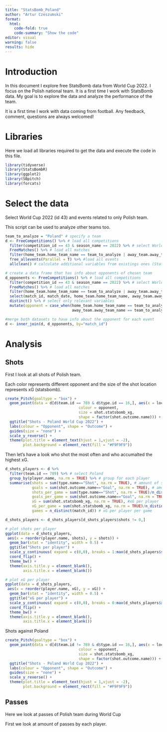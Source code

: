 ```yaml
---
title: "StatsBomb_Poland"
author: "Artur Czeszumski"
format:
  html:
    code-fold: true
    code-summary: "Show the code"
editor: visual
warning: false
results: hide
---
```


# Introduction

In this document I explore free StatsBomb data from World Cup 2022. I focus on the Polish national team. It is a first time I work with StatsBomb data. My goal is to explore the data and analyze the performance of the team.

It is a first time I work with data coming from football. Any feedback, comment, questions are always welcomed!

# Libraries

Here we load all libraries required to get the data and execute the code in this file.

```r
library(tidyverse)
library(StatsBombR)
library(ggplot2)
library(SBpitch)
library(forcats)
```

# Select the data

Select World Cup 2022 (id 43) and events related to only Polish team.

This script can be used to analyze other teams too.

```r
team_to_analyze = "Poland" # specify a team
d <- FreeCompetitions() %>% # load all competitions 
  filter(competition_id == 43 & season_name == 2022) %>% # select World Cup 2022
  FreeMatches() %>% # load all matches
  filter(home_team.home_team_name == team_to_analyze | away_team.away_team_name == team_to_analyze) %>% # select matchs of Polish team
  free_allevents(Parallel = T) %>% #load all events
  allclean() # calculate additional variables from existings ones (StatsBomb function to improve dataset)

# create a data frame that has info about opponents of chosen team
d_opponents <- FreeCompetitions() %>% # load all competitions
  filter(competition_id == 43 & season_name == 2022) %>% # select World Cup 2022
  FreeMatches() %>% # load all matches
  filter(home_team.home_team_name == team_to_analyze | away_team.away_team_name == team_to_analyze) %>%  # select matchs of Polish team
  select(match_id, match_date, home_team.home_team_name, away_team.away_team_name) %>%
  distinct() %>% # select only relevant variables
  mutate(opponent = case_when(home_team.home_team_name == team_to_analyze ~ away_team.away_team_name,
                              away_team.away_team_name == team_to_analyze ~ home_team.home_team_name)) # create a new variable that will contain info who was an opponent in each game

#merge both datasets to have info about the opponent for each event
d <- inner_join(d, d_opponents, by="match_id")
```

# Analysis

## Shots

First I look at all shots of Polish team.

Each color represents different opponent and the size of the shot location represents xG (statsbomb).

```r
create_Pitch(goaltype = "box") +
  geom_point(data = d[d$team.id == 789 & d$type.id == 16,], aes(x = location.x, y = location.y, 
                                 colour = opponent, 
                                 size = shot.statsbomb_xg,
                                 shape = factor(shot.outcome.name))) +
  ggtitle("Shots - Poland World Cup 2022") +
  labs(colour = "Opponent", shape = "Outcome") +
  guides(size = "none") +
  scale_y_reverse() +
  theme(plot.title = element_text(hjust = 1,vjust = -2),
        plot.background = element_rect(fill = "#F9F9F9"))
```

Then let's have a look who shot the most often and who accumalted the highest xG.

```r
d_shots_players <- d %>%
  filter(team.id == 789) %>% # select Poland
  group_by(player.name, na.rm = TRUE) %>% # group for each player
  summarise(shots = sum(type.name=="Shot", na.rm = TRUE), # amount of shots per player
            goals = sum(shot.outcome.name=="Goal", na.rm = TRUE), # amount of goals per player
            shots_per_game = sum(type.name=="Shot", na.rm = TRUE)/n_distinct(match_id), # shots per game per player
            goals_per_game = sum(shot.outcome.name=="Goal", na.rm = TRUE)/n_distinct(match_id), # goals per game per player
            xG = sum(shot.statsbomb_xg, na.rm = TRUE), #xG per player
            xG_per_game = sum(shot.statsbomb_xg, na.rm = TRUE)/n_distinct(match_id),
            games = n_distinct(match_id)) # xG per player per game

d_shots_players <- d_shots_players[d_shots_players$shots != 0,]

# plot shots per player
ggplot(data = d_shots_players,
 aes(x = reorder(player.name, shots), y = shots)) +
  geom_bar(stat = "identity", width = 0.5) + 
  ggtitle("Shots per player") +
  scale_y_continuous( expand = c(0,0), breaks = 1:max(d_shots_players$shots)) +
  coord_flip() +
  theme_bw() +
  theme(axis.title.y = element_blank(),
        axis.title.x = element_blank())

# plot xG per player
ggplot(data = d_shots_players,
 aes(x = reorder(player.name, xG), y = xG)) +
  geom_bar(stat = "identity", width = 0.5) + 
  ggtitle("xG per player") +
  scale_y_continuous( expand = c(0,0), breaks = 0:max(d_shots_players$xG)) +
  coord_flip() +
  theme_bw() +
  theme(axis.title.y = element_blank(),
        axis.title.x = element_blank())
```

Shots against Poland

```r
create_Pitch(goaltype = "box") +
  geom_point(data = d[d$team.id != 789 & d$type.id == 16,], aes(x = location.x, y = location.y, 
                                 colour = opponent, 
                                 size = shot.statsbomb_xg,
                                 shape = factor(shot.outcome.name))) +
  ggtitle("Shots - Poland World Cup 2022") +
  labs(colour = "Opponent", shape = "Outcome") +
  guides(size = "none") +
  scale_y_reverse() +
  theme(plot.title = element_text(hjust = 1,vjust = -2),
        plot.background = element_rect(fill = "#F9F9F9"))
```

## Passes

Here we look at passes of Polish team during World Cup

First we look at amount of passes by each player.

```r

```
